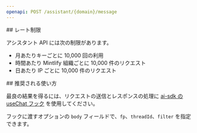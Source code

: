 ```yaml
---
openapi: POST /assistant/{domain}/message
---
```


<div id="rate-limits">
  ## レート制限
</div>

アシスタント API には次の制限があります。

- 月あたりキーごとに 10,000 回の利用
- 時間あたり Mintlify 組織ごとに 10,000 件のリクエスト
- 日あたり IP ごとに 10,000 件のリクエスト

<div id="suggested-usage">
  ## 推奨される使い方
</div>

最良の結果を得るには、リクエストの送信とレスポンスの処理に [ai-sdk の useChat フック](https://ai-sdk.dev/docs/reference/ai-sdk-ui/use-chat#usechat) を使用してください。

フックに渡すオプションの `body` フィールドで、`fp`、`threadId`、`filter` を指定できます。